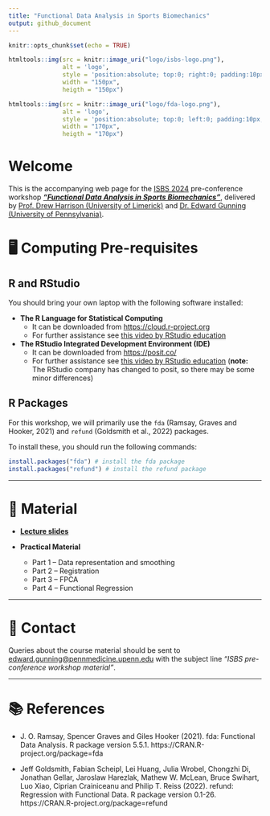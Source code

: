 ```yaml
---
title: "Functional Data Analysis in Sports Biomechanics"
output: github_document
---
```


```r
knitr::opts_chunk$set(echo = TRUE)
```

```r
htmltools::img(src = knitr::image_uri("logo/isbs-logo.png"), 
               alt = 'logo', 
               style = 'position:absolute; top:0; right:0; padding:10px;',
               width = "150px",
               heigth = "150px")
```

```r
htmltools::img(src = knitr::image_uri("logo/fda-logo.png"), 
               alt = 'logo', 
               style = 'position:absolute; top:0; left:0; padding:10px;',
               width = "170px",
               heigth = "170px")
```

# Welcome

This is the accompanying web page for the [ISBS 2024](https://www.isbs2024.com) pre-conference workshop [_**"Functional Data Analysis in Sports Biomechanics"**_](https://www.isbs2024.com/wp-content/uploads/2024/03/Pre-workshop_FDA.pdf), delivered by [Prof. Drew Harrison (University of Limerick)](https://www.ul.ie/shprc/professor-drew-harrison) and [Dr. Edward Gunning (University of Pennsylvania)](https://edwardgunning.github.io/).


# 🖥 Computing Pre-requisites

## R and RStudio

You should bring your own laptop with the following software installed:

* **The R Language for Statistical Computing**
  * It can be downloaded from [https://cloud.r-project.org](https://cloud.r-project.org)
  * For further assistance see [this video by RStudio education](https://vimeo.com/203516510)

* **The RStudio Integrated Development Environment (IDE)**
  * It can be downloaded from [https://posit.co/](https://posit.co/)
  * For further assistance see [this video by RStudio education](https://vimeo.com/203516510) (**note:** The RStudio company has changed to posit, so there may be some minor differences)

## R Packages

For this workshop, we will primarily use the `fda` (Ramsay, Graves and  Hooker, 2021) and `refund` (Goldsmith et al., 2022) packages.

To install these, you should run the following commands:

```r
install.packages("fda") # install the fda package
install.packages("refund") # install the refund package
```


---

# 📒 Material

* [**Lecture slides**](slides/template-slides.pptx)

* **Practical Material**
  * Part 1 -- Data representation and smoothing
  * Part 2 -- Registration
  * Part 3 -- FPCA
  * Part 4 -- Functional Regression

---



# 📧 Contact

Queries about the course material should be sent to [edward.gunning@pennmedicine.upenn.edu](mailto:edward.gunning@pennmedicine.upenn.edu) with the subject line *"ISBS pre-conference workshop material"*.

---

# 📚 References

* J. O. Ramsay, Spencer Graves and Giles Hooker (2021). fda: Functional
  Data Analysis. R package version 5.5.1.
  https://CRAN.R-project.org/package=fda
  
* Jeff Goldsmith, Fabian Scheipl, Lei Huang, Julia Wrobel, Chongzhi Di,
  Jonathan Gellar, Jaroslaw Harezlak, Mathew W. McLean, Bruce Swihart,
  Luo Xiao, Ciprian Crainiceanu and Philip T. Reiss (2022). refund:
  Regression with Functional Data. R package version 0.1-26.
  https://CRAN.R-project.org/package=refund
